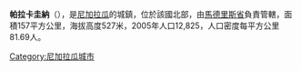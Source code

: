 '''帕拉卡圭納'''（{{lang-es|Palacagüina}}），是[[尼加拉瓜|尼加拉瓜]]的城鎮，位於該國北部，由[[馬德里斯省|馬德里斯省]]負責管轄，面積157平方公里，海拔高度527米，2005年人口12,825，人口密度每平方公里81.69人。

{{Coord|13|27|N|86|24|W|region:NI_type:city|display=title}}

{{Nicaragua-geo-stub}}
[[Category:尼加拉瓜城市|Category:尼加拉瓜城市]]